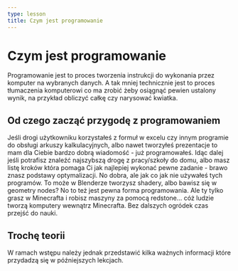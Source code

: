 ```yaml
---
type: lesson
title: Czym jest programowanie
---
```

# Czym jest programowanie
Programowanie jest to proces tworzenia instrukcji do wykonania przez komputer na wybranych danych. A tak mniej technicznie jest to proces tłumaczenia komputerowi co ma zrobić żeby osiągnąć pewien ustalony wynik, na przykład obliczyć całkę czy narysować kwiatka.

## Od czego zacząć przygodę z programowaniem
Jeśli drogi użytkowniku korzystałeś z formuł w excelu czy innym programie do obsługi arkuszy kalkulacyjnych, albo nawet tworzyłeś prezentacje to mam dla Ciebie bardzo dobrą wiadomość - już programowałeś.
Idąc dalej jeśli potrafisz znaleźć najszybszą drogę z pracy/szkoły do domu, albo masz listę kroków która pomaga Ci jak najlepiej wykonać pewne zadanie - brawo znasz podstawy optymalizacji.
No dobra, ale jak co jak nie używałeś tych programów. To może w Blenderze tworzysz shadery, albo bawisz się w geometry nodes? No to też jest pewna forma programowania.
Ale ty tylko grasz w Minecrafta i robisz maszyny za pomocą redstone... cóż ludzie tworzą komputery wewnątrz Minecrafta.
Bez dalszych ogródek czas przejść do nauki.

## Trochę teorii
W ramach wstępu należy jednak przedstawić kilka ważnych informacji które przydadzą się w późniejszych lekcjach.